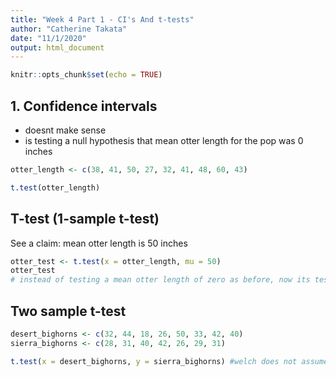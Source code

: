 ```yaml
---
title: "Week 4 Part 1 - CI's And t-tests"
author: "Catherine Takata"
date: "11/1/2020"
output: html_document
---
```


```r
knitr::opts_chunk$set(echo = TRUE)
```

## 1. Confidence intervals 
- doesnt make sense 
- is testing a null hypothesis that mean otter length for the pop was 0 inches 

```r
otter_length <- c(38, 41, 50, 27, 32, 41, 48, 60, 43)

t.test(otter_length)
```

## T-test (1-sample t-test)

See a claim: mean otter length is 50 inches 

```r
otter_test <- t.test(x = otter_length, mu = 50)
otter_test 
# instead of testing a mean otter length of zero as before, now its testing a meaningful claim that mean otter length is 50 inches
```


## Two sample t-test

```r
desert_bighorns <- c(32, 44, 18, 26, 50, 33, 42, 40)
sierra_bighorns <- c(28, 31, 40, 42, 26, 29, 31)

t.test(x = desert_bighorns, y = sierra_bighorns) #welch does not assume equal variances 
```

